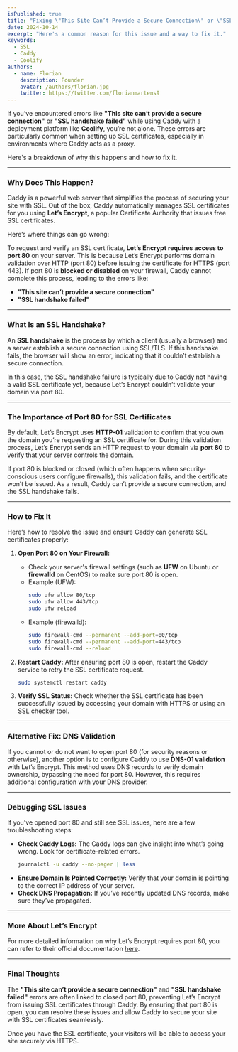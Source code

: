 ```yaml
---
isPublished: true  
title: "Fixing \"This Site Can’t Provide a Secure Connection\" or \"SSL Handshake Failed\" in Caddy"  
date: 2024-10-14  
excerpt: "Here's a common reason for this issue and a way to fix it."  
keywords:
  - SSL
  - Caddy
  - Coolify
authors:
  - name: Florian
    description: Founder
    avatar: /authors/florian.jpg
    twitter: https://twitter.com/florianmartens9 
---
```


If you’ve encountered errors like **"This site can’t provide a secure connection"** or **"SSL handshake failed"** while using Caddy with a deployment platform like **Coolify**, you’re not alone. These errors are particularly common when setting up SSL certificates, especially in environments where Caddy acts as a proxy.

Here's a breakdown of why this happens and how to fix it.

---

### Why Does This Happen?

Caddy is a powerful web server that simplifies the process of securing your site with SSL. Out of the box, Caddy automatically manages SSL certificates for you using **Let’s Encrypt**, a popular Certificate Authority that issues free SSL certificates.

Here’s where things can go wrong: 

To request and verify an SSL certificate, **Let’s Encrypt requires access to port 80** on your server. This is because Let’s Encrypt performs domain validation over HTTP (port 80) before issuing the certificate for HTTPS (port 443). If port 80 is **blocked or disabled** on your firewall, Caddy cannot complete this process, leading to the errors like:

- **"This site can’t provide a secure connection"**
- **"SSL handshake failed"**

---

### What Is an SSL Handshake?

An **SSL handshake** is the process by which a client (usually a browser) and a server establish a secure connection using SSL/TLS. If this handshake fails, the browser will show an error, indicating that it couldn’t establish a secure connection.

In this case, the SSL handshake failure is typically due to Caddy not having a valid SSL certificate yet, because Let’s Encrypt couldn’t validate your domain via port 80.

---

### The Importance of Port 80 for SSL Certificates

By default, Let’s Encrypt uses **HTTP-01** validation to confirm that you own the domain you’re requesting an SSL certificate for. During this validation process, Let’s Encrypt sends an HTTP request to your domain via **port 80** to verify that your server controls the domain.

If port 80 is blocked or closed (which often happens when security-conscious users configure firewalls), this validation fails, and the certificate won’t be issued. As a result, Caddy can’t provide a secure connection, and the SSL handshake fails.

---

### How to Fix It

Here’s how to resolve the issue and ensure Caddy can generate SSL certificates properly:

1. **Open Port 80 on Your Firewall:**
   - Check your server's firewall settings (such as **UFW** on Ubuntu or **firewalld** on CentOS) to make sure port 80 is open.
   - Example (UFW):
     ```bash
     sudo ufw allow 80/tcp
     sudo ufw allow 443/tcp
     sudo ufw reload
     ```
   - Example (firewalld):
     ```bash
     sudo firewall-cmd --permanent --add-port=80/tcp
     sudo firewall-cmd --permanent --add-port=443/tcp
     sudo firewall-cmd --reload
     ```

2. **Restart Caddy:**
   After ensuring port 80 is open, restart the Caddy service to retry the SSL certificate request.
   ```bash
   sudo systemctl restart caddy
   ```

3. **Verify SSL Status:**
   Check whether the SSL certificate has been successfully issued by accessing your domain with HTTPS or using an SSL checker tool.

---

### Alternative Fix: DNS Validation

If you cannot or do not want to open port 80 (for security reasons or otherwise), another option is to configure Caddy to use **DNS-01 validation** with Let’s Encrypt. This method uses DNS records to verify domain ownership, bypassing the need for port 80. However, this requires additional configuration with your DNS provider.

---

### Debugging SSL Issues

If you’ve opened port 80 and still see SSL issues, here are a few troubleshooting steps:
- **Check Caddy Logs:** The Caddy logs can give insight into what’s going wrong. Look for certificate-related errors.
    ```bash
    journalctl -u caddy --no-pager | less
    ```
- **Ensure Domain Is Pointed Correctly:** Verify that your domain is pointing to the correct IP address of your server.
- **Check DNS Propagation:** If you’ve recently updated DNS records, make sure they’ve propagated.

---

### More About Let’s Encrypt

For more detailed information on why Let’s Encrypt requires port 80, you can refer to their official documentation [here](https://letsencrypt.org/docs/allow-port-80/).

---

### Final Thoughts

The **"This site can’t provide a secure connection"** and **"SSL handshake failed"** errors are often linked to closed port 80, preventing Let’s Encrypt from issuing SSL certificates through Caddy. By ensuring that port 80 is open, you can resolve these issues and allow Caddy to secure your site with SSL certificates seamlessly.

Once you have the SSL certificate, your visitors will be able to access your site securely via HTTPS.

